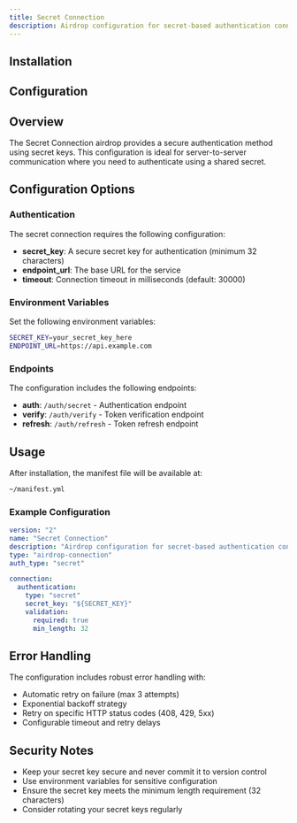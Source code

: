 ```yaml
---
title: Secret Connection
description: Airdrop configuration for secret-based authentication connections
---
```


## Installation

<BlockItem
  name="airdrop-connection-secret"
  description="Airdrop configuration for secret-based authentication connections"
/>

## Configuration

<RegistryBlock itemName="airdrop-connection-secret" />

## Overview

The Secret Connection airdrop provides a secure authentication method using secret keys. This configuration is ideal for server-to-server communication where you need to authenticate using a shared secret.

## Configuration Options

### Authentication

The secret connection requires the following configuration:

- **secret_key**: A secure secret key for authentication (minimum 32 characters)
- **endpoint_url**: The base URL for the service
- **timeout**: Connection timeout in milliseconds (default: 30000)

### Environment Variables

Set the following environment variables:

```bash
SECRET_KEY=your_secret_key_here
ENDPOINT_URL=https://api.example.com
```

### Endpoints

The configuration includes the following endpoints:

- **auth**: `/auth/secret` - Authentication endpoint
- **verify**: `/auth/verify` - Token verification endpoint
- **refresh**: `/auth/refresh` - Token refresh endpoint

## Usage

After installation, the manifest file will be available at:

```bash
~/manifest.yml
```

### Example Configuration

```yaml
version: "2"
name: "Secret Connection"
description: "Airdrop configuration for secret-based authentication connections"
type: "airdrop-connection"
auth_type: "secret"

connection:
  authentication:
    type: "secret"
    secret_key: "${SECRET_KEY}"
    validation:
      required: true
      min_length: 32
```

## Error Handling

The configuration includes robust error handling with:

- Automatic retry on failure (max 3 attempts)
- Exponential backoff strategy
- Retry on specific HTTP status codes (408, 429, 5xx)
- Configurable timeout and retry delays

## Security Notes

- Keep your secret key secure and never commit it to version control
- Use environment variables for sensitive configuration
- Ensure the secret key meets the minimum length requirement (32 characters)
- Consider rotating your secret keys regularly
